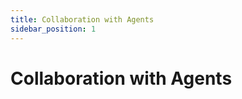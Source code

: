 ```yaml
---
title: Collaboration with Agents
sidebar_position: 1
---
```


# Collaboration with Agents

<CardGrid>
  <Card
    title="Sharing Agents"
    description="Share Your Agents with Anyone"
    to="/docs/agent-collaboration/working-with-agents/sharing-agents"
  />
  <Card
    title="Vault Sharing"
    description="Key Management with Vault sharing"
    to="/docs/agent-collaboration/working-with-agents/vault-sharing"
  />
</CardGrid>